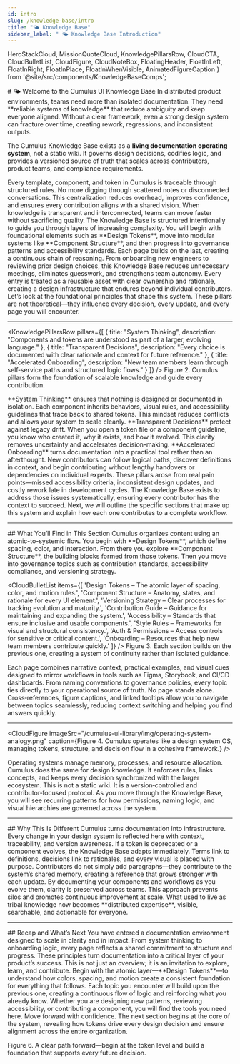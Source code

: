 ```yaml
---
id: intro
slug: /knowledge-base/intro
title: "🌤️ Knowledge Base"
sidebar_label: " 🌤️ Knowledge Base Introduction"
---
```


  HeroStackCloud,
  MissionQuoteCloud,
  KnowledgePillarsRow,
  CloudCTA,
  CloudBulletList,
  CloudFigure,
  CloudNoteBox,
  FloatingHeader,
  FloatInLeft,
  FloatInRight,
  FloatInPlace,
  FloatInWhenVisible,
  AnimatedFigureCaption
} from '@site/src/components/KnowledgeBaseComps';

<FloatInPlace>
# 🌤️ Welcome to the Cumulus UI Knowledge Base
</FloatInPlace>

<MissionQuoteCloud quote="Knowledge should not live in silos. It should flow like clouds—visible, shareable, and always evolving." author="Cumulus Team" />

<FloatInLeft>
In distributed product environments, teams need more than isolated documentation. They need **reliable systems of knowledge** that reduce ambiguity and keep everyone aligned. Without a clear framework, even a strong design system can fracture over time, creating rework, regressions, and inconsistent outputs.  

The Cumulus Knowledge Base exists as a **living documentation operating system**, not a static wiki. It governs design decisions, codifies logic, and provides a versioned source of truth that scales across contributors, product teams, and compliance requirements.
</FloatInLeft>

<FloatInRight>
Every template, component, and token in Cumulus is traceable through structured rules. No more digging through scattered notes or disconnected conversations. This centralization reduces overhead, improves confidence, and ensures every contribution aligns with a shared vision. When knowledge is transparent and interconnected, teams can move faster without sacrificing quality.
</FloatInRight>

<FloatInLeft>
The Knowledge Base is structured intentionally to guide you through layers of increasing complexity. You will begin with foundational elements such as **Design Tokens**, move into modular systems like **Component Structure**, and then progress into governance patterns and accessibility standards. Each page builds on the last, creating a continuous chain of reasoning.
</FloatInLeft>

<FloatInRight>
From onboarding new engineers to reviewing prior design choices, this Knowledge Base reduces unnecessary meetings, eliminates guesswork, and strengthens team autonomy. Every entry is treated as a reusable asset with clear ownership and rationale, creating a design infrastructure that endures beyond individual contributors.
</FloatInRight>

<FloatInLeft>
Let’s look at the foundational principles that shape this system. These pillars are not theoretical—they influence every decision, every update, and every page you will encounter.
</FloatInLeft>

---

<KnowledgePillarsRow
  pillars={[
    {
      title: "System Thinking",
      description: "Components and tokens are understood as part of a larger, evolving language."
    },
    {
      title: "Transparent Decisions",
      description: "Every choice is documented with clear rationale and context for future reference."
    },
    {
      title: "Accelerated Onboarding",
      description: "New team members learn through self‑service paths and structured logic flows."
    }
  ]}
/>
<AnimatedFigureCaption>
Figure 2. Cumulus pillars form the foundation of scalable knowledge and guide every contribution.
</AnimatedFigureCaption>

<FloatInLeft>
**System Thinking** ensures that nothing is designed or documented in isolation. Each component inherits behaviors, visual rules, and accessibility guidelines that trace back to shared tokens. This mindset reduces conflicts and allows your system to scale cleanly.
</FloatInLeft>

<FloatInRight>
**Transparent Decisions** protect against legacy drift. When you open a token file or a component guideline, you know who created it, why it exists, and how it evolved. This clarity removes uncertainty and accelerates decision-making.
</FloatInRight>

<FloatInLeft>
**Accelerated Onboarding** turns documentation into a practical tool rather than an afterthought. New contributors can follow logical paths, discover definitions in context, and begin contributing without lengthy handovers or dependencies on individual experts.
</FloatInLeft>

<FloatInRight>
These pillars arose from real pain points—missed accessibility criteria, inconsistent design updates, and costly rework late in development cycles. The Knowledge Base exists to address those issues systematically, ensuring every contributor has the context to succeed.
</FloatInRight>

<FloatInLeft>
Next, we will outline the specific sections that make up this system and explain how each one contributes to a complete workflow.
</FloatInLeft>

---

<FloatInWhenVisible>
## What You’ll Find in This Section
</FloatInWhenVisible>

<FloatInRight>
Cumulus organizes content using an atomic-to-systemic flow. You begin with **Design Tokens**, which define spacing, color, and interaction. From there you explore **Component Structure**, the building blocks formed from those tokens. Then you move into governance topics such as contribution standards, accessibility compliance, and versioning strategy.
</FloatInRight>

<CloudBulletList
  items={[
    'Design Tokens – The atomic layer of spacing, color, and motion rules.',
    'Component Structure – Anatomy, states, and rationale for every UI element.',
    'Versioning Strategy – Clear processes for tracking evolution and maturity.',
    'Contribution Guide – Guidance for maintaining and expanding the system.',
    'Accessibility – Standards that ensure inclusive and usable components.',
    'Style Rules – Frameworks for visual and structural consistency.',
    'Auth & Permissions – Access controls for sensitive or critical content.',
    'Onboarding – Resources that help new team members contribute quickly.'
  ]}
/>
<AnimatedFigureCaption>
Figure 3. Each section builds on the previous one, creating a system of continuity rather than isolated guidance.
</AnimatedFigureCaption>

<FloatInLeft>
Each page combines narrative context, practical examples, and visual cues designed to mirror workflows in tools such as Figma, Storybook, and CI/CD dashboards. From naming conventions to governance policies, every topic ties directly to your operational source of truth.
</FloatInLeft>

<FloatInRight>
No page stands alone. Cross‑references, figure captions, and linked tooltips allow you to navigate between topics seamlessly, reducing context switching and helping you find answers quickly.
</FloatInRight>

---

<CloudFigure
  imageSrc="/cumulus-ui-library/img/operating-system-analogy.png"
  caption={<AnimatedFigureCaption>Figure 4. Cumulus operates like a design system OS, managing tokens, structure, and decision flow in a cohesive framework.</AnimatedFigureCaption>}
/>

<FloatInLeft>
Operating systems manage memory, processes, and resource allocation. Cumulus does the same for design knowledge. It enforces rules, links concepts, and keeps every decision synchronized with the larger ecosystem.
</FloatInLeft>

<FloatInRight>
This is not a static wiki. It is a version‑controlled and contributor‑focused protocol. As you move through the Knowledge Base, you will see recurring patterns for how permissions, naming logic, and visual hierarchies are governed across the system.
</FloatInRight>

---

<FloatInWhenVisible>
## Why This Is Different
</FloatInWhenVisible>

<FloatInLeft>
Cumulus turns documentation into infrastructure. Every change in your design system is reflected here with context, traceability, and version awareness. If a token is deprecated or a component evolves, the Knowledge Base adapts immediately.
</FloatInLeft>

<FloatInRight>
Terms link to definitions, decisions link to rationales, and every visual is placed with purpose. Contributors do not simply add paragraphs—they contribute to the system’s shared memory, creating a reference that grows stronger with each update.
</FloatInRight>

<FloatInLeft>
By documenting your components and workflows as you evolve them, clarity is preserved across teams. This approach prevents silos and promotes continuous improvement at scale.
</FloatInLeft>

<FloatInRight>
What used to live as tribal knowledge now becomes **distributed expertise**, visible, searchable, and actionable for everyone.
</FloatInRight>

---

<FloatInWhenVisible>
## Recap and What’s Next
</FloatInWhenVisible>

<FloatInLeft>
You have entered a documentation environment designed to scale in clarity and in impact. From system thinking to onboarding logic, every page reflects a shared commitment to structure and progress. These principles turn documentation into a critical layer of your product’s success.
</FloatInLeft>

<FloatInRight>
This is not just an overview; it is an invitation to explore, learn, and contribute. Begin with the atomic layer—**Design Tokens**—to understand how colors, spacing, and motion create a consistent foundation for everything that follows.
</FloatInRight>

<FloatInLeft>
Each topic you encounter will build upon the previous one, creating a continuous flow of logic and reinforcing what you already know. Whether you are designing new patterns, reviewing accessibility, or contributing a component, you will find the tools you need here.
</FloatInLeft>

<FloatInRight>
Move forward with confidence. The next section begins at the core of the system, revealing how tokens drive every design decision and ensure alignment across the entire organization.
</FloatInRight>

<CloudCTA
  title="Explore the Docs, Build the Future"
  subtitle="Design systems only scale when knowledge is transparent and accessible. Let Cumulus guide the way."
  buttonText="Start with Design Tokens"
  buttonLink="/knowledge-base/design-tokens"
/>
<AnimatedFigureCaption>
Figure 6. A clear path forward—begin at the token level and build a foundation that supports every future decision.
</AnimatedFigureCaption>
